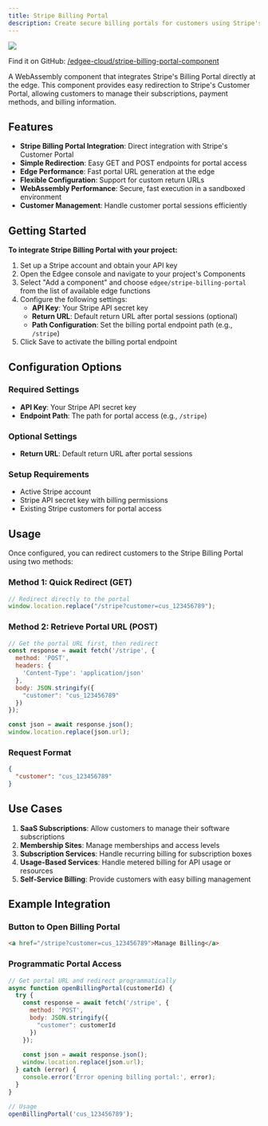 ```yaml
---
title: Stripe Billing Portal
description: Create secure billing portals for customers using Stripe's billing infrastructure, **powered by edge functions**.
---
```


<img src="/images/banners/stripe-billing-portal.png" className="rounded-lg" noZoom />


<EdgeeSdk />

Find it on GitHub: [<Icon icon="github" iconType="solid" /> /edgee-cloud/stripe-billing-portal-component](https://github.com/edgee-cloud/stripe-billing-portal-component)

A WebAssembly component that integrates Stripe's Billing Portal directly at the edge. This component provides easy redirection to Stripe's Customer Portal, allowing customers to manage their subscriptions, payment methods, and billing information.

## Features

- **Stripe Billing Portal Integration**: Direct integration with Stripe's Customer Portal
- **Simple Redirection**: Easy GET and POST endpoints for portal access
- **Edge Performance**: Fast portal URL generation at the edge
- **Flexible Configuration**: Support for custom return URLs
- **WebAssembly Performance**: Secure, fast execution in a sandboxed environment
- **Customer Management**: Handle customer portal sessions efficiently

## Getting Started

**To integrate Stripe Billing Portal with your project:**

1. Set up a Stripe account and obtain your API key
2. Open the Edgee console and navigate to your project's Components
3. Select "Add a component" and choose `edgee/stripe-billing-portal` from the list of available edge functions
4. Configure the following settings:
   - **API Key**: Your Stripe API secret key
   - **Return URL**: Default return URL after portal sessions (optional)
   - **Path Configuration**: Set the billing portal endpoint path (e.g., `/stripe`)
5. Click Save to activate the billing portal endpoint

## Configuration Options

### Required Settings
- **API Key**: Your Stripe API secret key
- **Endpoint Path**: The path for portal access (e.g., `/stripe`)

### Optional Settings
- **Return URL**: Default return URL after portal sessions

### Setup Requirements
- Active Stripe account
- Stripe API secret key with billing permissions
- Existing Stripe customers for portal access

## Usage

Once configured, you can redirect customers to the Stripe Billing Portal using two methods:

### Method 1: Quick Redirect (GET)
```javascript
// Redirect directly to the portal
window.location.replace("/stripe?customer=cus_123456789");
```

### Method 2: Retrieve Portal URL (POST)
```javascript
// Get the portal URL first, then redirect
const response = await fetch('/stripe', {
  method: 'POST',
  headers: {
    'Content-Type': 'application/json'
  },
  body: JSON.stringify({
    "customer": "cus_123456789"
  })
});

const json = await response.json();
window.location.replace(json.url);
```

### Request Format
```json
{
  "customer": "cus_123456789"
}
```

## Use Cases

1. **SaaS Subscriptions**: Allow customers to manage their software subscriptions
2. **Membership Sites**: Manage memberships and access levels
3. **Subscription Services**: Handle recurring billing for subscription boxes
4. **Usage-Based Services**: Handle metered billing for API usage or resources
5. **Self-Service Billing**: Provide customers with easy billing management

## Example Integration

### Button to Open Billing Portal
```html
<a href="/stripe?customer=cus_123456789">Manage Billing</a>
```

### Programmatic Portal Access
```javascript
// Get portal URL and redirect programmatically
async function openBillingPortal(customerId) {
  try {
    const response = await fetch('/stripe', {
      method: 'POST',
      body: JSON.stringify({
        "customer": customerId
      })
    });
    
    const json = await response.json();
    window.location.replace(json.url);
  } catch (error) {
    console.error('Error opening billing portal:', error);
  }
}

// Usage
openBillingPortal('cus_123456789');
```

